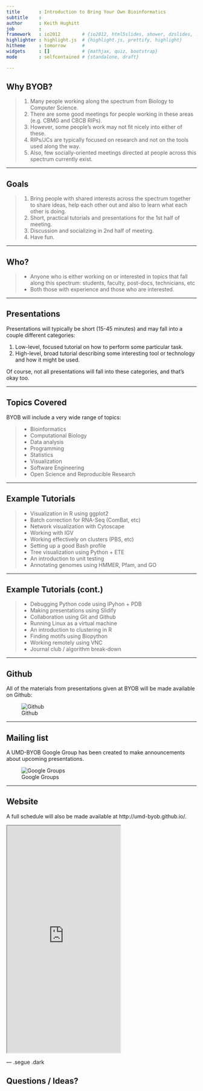 ```yaml
---
title       : Introduction to Bring Your Own Bioinformatics
subtitle    :
author      : Keith Hughitt
job         :
framework   : io2012        # {io2012, html5slides, shower, dzslides, ...}
highlighter : highlight.js  # {highlight.js, prettify, highlight}
hitheme     : tomorrow      #
widgets     : []            # {mathjax, quiz, bootstrap}
mode        : selfcontained # {standalone, draft}

---
```


## Why BYOB?

> 1. Many people working along the spectrum from <span class='blue2'>Biology
     </span> to <span class='blue2'>Computer Science</span>.
> 2. There are some good meetings for people working in these areas (e.g. CBMG
     and CBCB RIPs).
> 3. However, some people's work may not fit nicely into either of these.
> 4. RIPs/JCs are typically focused on research and not on the tools used along
     the way.
> 5. Also, few socially-oriented meetings directed at people across this spectrum
     currently exist.

---

## Goals

> 1. Bring people with shared interests <span class='blue2'>across the spectrum
     </span> together to share ideas, help each other out and also to learn what
     each other is doing.
> 2. Short, practical tutorials and presentations for the 1st half of meeting.
> 3. Discussion and socializing in 2nd half of meeting.
> 4. Have fun.

---

## Who?

> - Anyone who is either working on or interested in topics that fall along this
spectrum: students, faculty, post-docs, technicians, etc
> - Both those with experience and those who are interested.

---

## Presentations

Presentations will typically be short (15-45 minutes) and may fall into a
couple different categories:

1. <span class='blue'>Low-level</span>, focused tutorial on how to perform some
   particular task.
2. <span class='blue3'>High-level</span>, broad tutorial describing some
   interesting tool or technology and how it might be used.

Of course, not all presentations will fall into these categories, and that's
okay too.

---

## Topics Covered

BYOB will include a very wide range of topics:

> - Bioinformatics
> - Computational Biology
> - Data analysis
> - Programming
> - Statistics
> - Visualization
> - Software Engineering
> - Open Science and Reproducible Research

---

## Example Tutorials

> - Visualization in R using ggplot2
> - Batch correction for RNA-Seq (ComBat, etc)
> - Network visualization with Cytoscape
> - Working with IGV
> - Working effectively on clusters (PBS, etc)
> - Setting up a good Bash profile
> - Tree visualization using Python + ETE
> - An introduction to unit testing
> - Annotating genomes using HMMER, Pfam, and GO

---

## Example Tutorials (cont.)

> - Debugging Python code using IPyhon + PDB
> - Making presentations using Slidify
> - Collaboration using Git and Github
> - Running Linux as a virtual machine
> - An introduction to clustering in R
> - Finding motifs using Biopython
> - Working remotely using VNC
> - Journal club / algorithm break-down

---

## Github

All of the materials from presentations given at BYOB will be made available
on Github:

![Github](assets/img/github.png)

---

## Mailing list

A UMD-BYOB Google Group has been created to make announcements about upcoming
presentations.

![Google Groups](assets/img/google-groups.png)

---

## Website

A full schedule will also be made available at http://umd-byob.github.io/.

<iframe src='http://umd-byob.github.io/' height='600px'></iframe>

--- .segue .dark

## Questions / Ideas?

